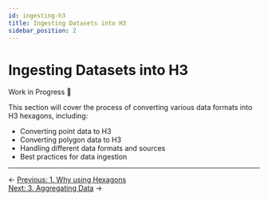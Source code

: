 ```yaml
---
id: ingesting-h3
title: Ingesting Datasets into H3
sidebar_position: 2
---
```


# Ingesting Datasets into H3

Work in Progress 🚧

This section will cover the process of converting various data formats into H3 hexagons, including:
- Converting point data to H3
- Converting polygon data to H3
- Handling different data formats and sources
- Best practices for data ingestion 

---

<div style={{ display: 'flex', justifyContent: 'space-between' }}>
  <div>← <a href="/deep-dives/hex/why-hexagons">Previous: 1. Why using Hexagons</a></div>
  <div><a href="/deep-dives/hex/aggregating-h3">Next: 3. Aggregating Data</a> →</div>
</div> 